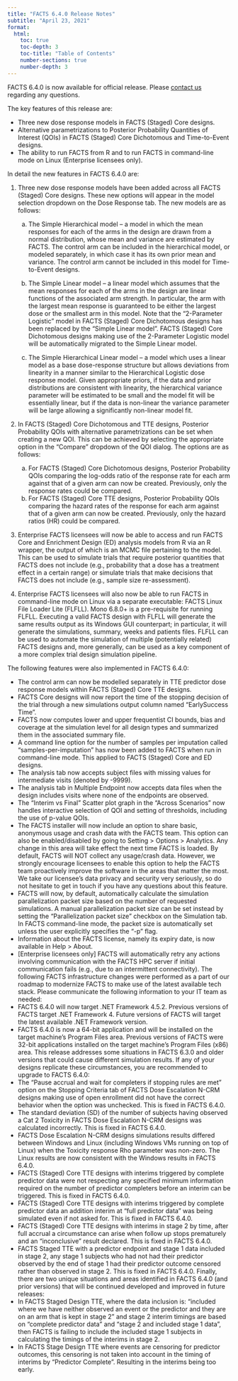 ```yaml
---
title: "FACTS 6.4.0 Release Notes"
subtitle: "April 23, 2021"
format: 
  html:
    toc: true
    toc-depth: 3
    toc-title: "Table of Contents"
    number-sections: true
    number-depth: 3
---
```


FACTS 6.4.0 is now available for official release. Please [contact us](../contact.qmd) regarding any questions.

The key features of this release are:

-   Three new dose response models in FACTS (Staged) Core designs.
-   Alternative parametrizations to Posterior Probability Quantities of Interest (QOIs) in FACTS (Staged) Core Dichotomous and Time-to-Event designs.
-   The ability to run FACTS from R and to run FACTS in command-line mode on Linux (Enterprise licensees only).

In detail the new features in FACTS 6.4.0 are:

1)  Three new dose response models have been added across all FACTS (Staged) Core designs. These new options will appear in the model selection dropdown on the Dose Response tab. The new models are as follows:

    a)  The Simple Hierarchical model – a model in which the mean responses for each of the arms in the design are drawn from a normal distribution, whose mean and variance are estimated by FACTS. The control arm can be included in the hierarchical model, or modeled separately, in which case it has its own prior mean and variance. The control arm cannot be included in this model for Time-to-Event designs.

    b)  The Simple Linear model – a linear model which assumes that the mean responses for each of the arms in the design are linear functions of the associated arm strength. In particular, the arm with the largest mean response is guaranteed to be either the largest dose or the smallest arm in this model. Note that the “2-Parameter Logistic” model in FACTS (Staged) Core Dichotomous designs has been replaced by the “Simple Linear model”. FACTS (Staged) Core Dichotomous designs making use of the 2-Parameter Logistic model will be automatically migrated to the Simple Linear model.

    c)  The Simple Hierarchical Linear model – a model which uses a linear model as a base dose-response structure but allows deviations from linearity in a manner similar to the Hierarchical Logistic dose response model. Given appropriate priors, if the data and prior distributions are consistent with linearity, the hierarchical variance parameter will be estimated to be small and the model fit will be essentially linear, but if the data is non-linear the variance parameter will be large allowing a significantly non-linear model fit.

2)  In FACTS (Staged) Core Dichotomous and TTE designs, Posterior Probability QOIs with alternative parametrizations can be set when creating a new QOI. This can be achieved by selecting the appropriate option in the “Compare” dropdown of the QOI dialog. The options are as follows:

    a)  For FACTS (Staged) Core Dichotomous designs, Posterior Probability QOIs comparing the log-odds ratio of the response rate for each arm against that of a given arm can now be created. Previously, only the response rates could be compared.
    b)  For FACTS (Staged) Core TTE designs, Posterior Probability QOIs comparing the hazard rates of the response for each arm against that of a given arm can now be created. Previously, only the hazard ratios (HR) could be compared.

3)  Enterprise FACTS licensees will now be able to access and run FACTS Core and Enrichment Design (ED) analysis models from R via an R wrapper, the output of which is an MCMC file pertaining to the model. This can be used to simulate trials that require posterior quantities that FACTS does not include (e.g., probability that a dose has a treatment effect in a certain range) or simulate trials that make decisions that FACTS does not include (e.g., sample size re-assessment).

4)  Enterprise FACTS licensees will also now be able to run FACTS in command-line mode on Linux via a separate executable: FACTS Linux File Loader Lite (FLFLL). Mono 6.8.0+ is a pre-requisite for running FLFLL. Executing a valid FACTS design with FLFLL will generate the same results output as its Windows GUI counterpart; in particular, it will generate the simulations, summary, weeks and patients files. FLFLL can be used to automate the simulation of multiple (potentially related) FACTS designs and, more generally, can be used as a key component of a more complex trial design simulation pipeline.

The following features were also implemented in FACTS 6.4.0:

-   The control arm can now be modelled separately in TTE predictor dose response models within FACTS (Staged) Core TTE designs.
-   FACTS Core designs will now report the time of the stopping decision of the trial through a new simulations output column named “EarlySuccess Time”.
-   FACTS now computes lower and upper frequentist CI bounds, bias and coverage at the simulation level for all design types and summarized them in the associated summary file.
-   A command line option for the number of samples per imputation called “samples-per-imputation” has now been added to FACTS when run in command-line mode. This applied to FACTS (Staged) Core and ED designs.
-   The analysis tab now accepts subject files with missing values for intermediate visits (denoted by -9999).
-   The analysis tab in Multiple Endpoint now accepts data files when the design includes visits where none of the endpoints are observed.
-   The “Interim vs Final” Scatter plot graph in the “Across Scenarios” now handles interactive selection of QOI and setting of thresholds, including the use of p-value QOIs.
-   The FACTS installer will now include an option to share basic, anonymous usage and crash data with the FACTS team. This option can also be enabled/disabled by going to Setting \> Options \> Analytics. Any change in this area will take effect the next time FACTS is loaded. By default, FACTS will NOT collect any usage/crash data. However, we strongly encourage licensees to enable this option to help the FACTS team proactively improve the software in the areas that matter the most. We take our licensee’s data privacy and security very seriously, so do not hesitate to get in touch if you have any questions about this feature.
-   FACTS will now, by default, automatically calculate the simulation parallelization packet size based on the number of requested simulations. A manual parallelization packet size can be set instead by setting the “Parallelization packet size” checkbox on the Simulation tab. In FACTS command-line mode, the packet size is automatically set unless the user explicitly specifies the “-p” flag.
-   Information about the FACTS license, namely its expiry date, is now available in Help \> About.
-   \[Enterprise licensees only\] FACTS will automatically retry any actions involving communication with the FACTS HPC server if initial communication fails (e.g., due to an intermittent connectivity). The following FACTS infrastructure changes were performed as a part of our roadmap to modernize FACTS to make use of the latest available tech stack. Please communicate the following information to your IT team as needed:
-   FACTS 6.4.0 will now target .NET Framework 4.5.2. Previous versions of FACTS target .NET Framework 4. Future versions of FACTS will target the latest available .NET Framework version.
-   FACTS 6.4.0 is now a 64-bit application and will be installed on the target machine’s Program Files area. Previous versions of FACTS were 32-bit applications installed on the target machine’s Program Files (x86) area. This release addresses some situations in FACTS 6.3.0 and older versions that could cause different simulation results. If any of your designs replicate these circumstances, you are recommended to upgrade to FACTS 6.4.0:
-   The “Pause accrual and wait for completers if stopping rules are met” option on the Stopping Criteria tab of FACTS Dose Escalation N-CRM designs making use of open enrollment did not have the correct behavior when the option was unchecked. This is fixed in FACTS 6.4.0.
-   The standard deviation (SD) of the number of subjects having observed a Cat 2 Toxicity in FACTS Dose Escalation N-CRM designs was calculated incorrectly. This is fixed in FACTS 6.4.0.
-   FACTS Dose Escalation N-CRM designs simulations results differed between Windows and Linux (including Windows VMs running on top of Linux) when the Toxicity response Rho parameter was non-zero. The Linux results are now consistent with the Windows results in FACTS 6.4.0.
-   FACTS (Staged) Core TTE designs with interims triggered by complete predictor data were not respecting any specified minimum information required on the number of predictor completers before an interim can be triggered. This is fixed in FACTS 6.4.0.
-   FACTS (Staged) Core TTE designs with interims triggered by complete predictor data an addition interim at “full predictor data” was being simulated even if not asked for. This is fixed in FACTS 6.4.0.
-   FACTS (Staged) Core TTE designs with interims in stage 2 by time, after full accrual a circumstance can arise when follow up stops prematurely and an “inconclusive” result declared. This is fixed in FACTS 6.4.0.
-   FACTS Staged TTE with a predictor endpoint and stage 1 data included in stage 2, any stage 1 subjects who had not had their predictor observed by the end of stage 1 had their predictor outcome censored rather than observed in stage 2. This is fixed in FACTS 6.4.0. Finally, there are two unique situations and areas identified in FACTS 6.4.0 (and prior versions) that will be continued developed and improved in future releases:
-   In FACTS Staged Design TTE, where the data inclusion is: “included where we have neither observed an event or the predictor and they are on an arm that is kept in stage 2” and stage 2 interim timings are based on “complete predictor data” and “stage 2 and included stage 1 data”, then FACTS is failing to include the included stage 1 subjects in calculating the timings of the interims in stage 2.
-   In FACTS Stage Design TTE where events are censoring for predictor outcomes, this censoring is not taken into account in the timing of interims by “Predictor Complete”. Resulting in the interims being too early.
